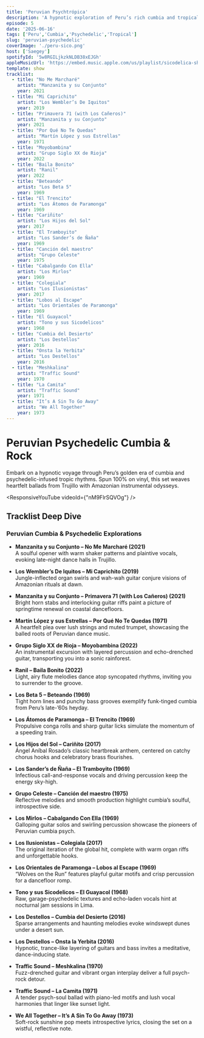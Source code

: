 ```yaml
---
title: 'Peruvian Psychtrópica'
description: 'A hypnotic exploration of Peru’s rich cumbia and tropical psych-rock heritage, all spun on vinyl.'
episode: 5
date: '2025-06-16'
tags: ['Peru','Cumbia','Psychedelic','Tropical']
slug: 'peruvian-psychedelic'
coverImage: './peru-sico.png'
host: ['Saegey']
spotifyId: '5w8RGILjkzkNLDB38xEJGh'
appleMusicUrl: 'https://embed.music.apple.com/us/playlist/sicodelica-shuffle/pl.u-2aAMqHGDBVD'
template: show
tracklist:
  - title: "No Me Marcharé"
    artist: "Manzanita y su Conjunto"
    year: 2021
  - title: "Mi Caprichito"
    artist: "Los Wembler’s De Iquitos"
    year: 2019
  - title: "Primavera 71 (with Los Cañeros)"
    artist: "Manzanita y su Conjunto"
    year: 2021
  - title: "Por Qué No Te Quedas"
    artist: "Martín López y sus Estrellas"
    year: 1971
  - title: "Moyobambina"
    artist: "Grupo Siglo XX de Rioja"
    year: 2022
  - title: "Baila Bonito"
    artist: "Ranil"
    year: 2022
  - title: "Beteando"
    artist: "Los Beta 5"
    year: 1969
  - title: "El Trencito"
    artist: "Los Átomos de Paramonga"
    year: 1969
  - title: "Cariñito"
    artist: "Los Hijos del Sol"
    year: 2017
  - title: "El Tramboyito"
    artist: "Los Sander’s de Ñaña"
    year: 1969
  - title: "Canción del maestro"
    artist: "Grupo Celeste"
    year: 1975
  - title: "Cabalgando Con Ella"
    artist: "Los Mirlos"
    year: 1969
  - title: "Colegiala"
    artist: "Los Ilusionistas"
    year: 2017
  - title: "Lobos al Escape"
    artist: "Los Orientales de Paramonga"
    year: 1969
  - title: "El Guayacol"
    artist: "Tono y sus Sicodelicos"
    year: 1968
  - title: "Cumbia del Desierto"
    artist: "Los Destellos"
    year: 2016
  - title: "Onsta la Yerbita"
    artist: "Los Destellos"
    year: 2016
  - title: "Meshkalina"
    artist: "Traffic Sound"
    year: 1970
  - title: "La Camita"
    artist: "Traffic Sound"
    year: 1971
  - title: "It’s A Sin To Go Away"
    artist: "We All Together"
    year: 1973
---
```


# **Peruvian Psychedelic Cumbia & Rock**

Embark on a hypnotic voyage through Peru’s golden era of cumbia and psychedelic-infused tropic rhythms. Spun 100% on vinyl, this set weaves heartfelt ballads from Trujillo with Amazonian instrumental odysseys.

<ResponsiveYouTube videoId={"nM9FlrSQVOg"} />

## **Tracklist Deep Dive**

### **Peruvian Cumbia & Psychedelic Explorations**

- **Manzanita y su Conjunto – No Me Marcharé (2021)**  
  A soulful opener with warm shaker patterns and plaintive vocals, evoking late-night dance halls in Trujillo.

- **Los Wembler’s De Iquitos – Mi Caprichito (2019)**  
  Jungle-inflected organ swirls and wah-wah guitar conjure visions of Amazonian rituals at dawn.

- **Manzanita y su Conjunto – Primavera 71 (with Los Cañeros) (2021)**  
  Bright horn stabs and interlocking guitar riffs paint a picture of springtime renewal on coastal dancefloors.

- **Martín López y sus Estrellas – Por Qué No Te Quedas (1971)**  
  A heartfelt plea over lush strings and muted trumpet, showcasing the balled roots of Peruvian dance music.

- **Grupo Siglo XX de Rioja – Moyobambina (2022)**  
  An instrumental excursion with layered percussion and echo-drenched guitar, transporting you into a sonic rainforest.

- **Ranil – Baila Bonito (2022)**  
  Light, airy flute melodies dance atop syncopated rhythms, inviting you to surrender to the groove.

- **Los Beta 5 – Beteando (1969)**  
  Tight horn lines and punchy bass grooves exemplify funk-tinged cumbia from Peru’s late-’60s heyday.

- **Los Átomos de Paramonga – El Trencito (1969)**  
  Propulsive conga rolls and sharp guitar licks simulate the momentum of a speeding train.

- **Los Hijos del Sol – Cariñito (2017)**  
  Ángel Aníbal Rosado’s classic heartbreak anthem, centered on catchy chorus hooks and celebratory brass flourishes.

- **Los Sander’s de Ñaña – El Tramboyito (1969)**  
  Infectious call-and-response vocals and driving percussion keep the energy sky-high.

- **Grupo Celeste – Canción del maestro (1975)**  
  Reflective melodies and smooth production highlight cumbia’s soulful, introspective side.

- **Los Mirlos – Cabalgando Con Ella (1969)**  
  Galloping guitar solos and swirling percussion showcase the pioneers of Peruvian cumbia psych.

- **Los Ilusionistas – Colegiala (2017)**  
  The original iteration of the global hit, complete with warm organ riffs and unforgettable hooks.

- **Los Orientales de Paramonga – Lobos al Escape (1969)**  
  “Wolves on the Run” features playful guitar motifs and crisp percussion for a dancefloor romp.

- **Tono y sus Sicodelicos – El Guayacol (1968)**  
  Raw, garage-psychedelic textures and echo-laden vocals hint at nocturnal jam sessions in Lima.

- **Los Destellos – Cumbia del Desierto (2016)**  
  Sparse arrangements and haunting melodies evoke windswept dunes under a desert sun.

- **Los Destellos – Onsta la Yerbita (2016)**  
  Hypnotic, trance-like layering of guitars and bass invites a meditative, dance-inducing state.

- **Traffic Sound – Meshkalina (1970)**  
  Fuzz-drenched guitar and vibrant organ interplay deliver a full psych-rock detour.

- **Traffic Sound – La Camita (1971)**  
  A tender psych-soul ballad with piano-led motifs and lush vocal harmonies that linger like sunset light.

- **We All Together – It’s A Sin To Go Away (1973)**  
  Soft-rock sunshine pop meets introspective lyrics, closing the set on a wistful, reflective note.